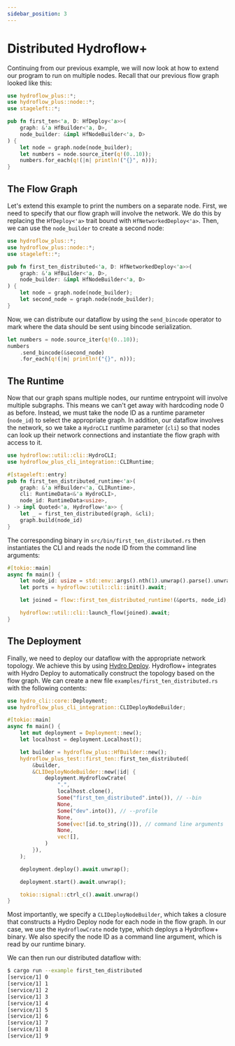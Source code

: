 ```yaml
---
sidebar_position: 3
---
```


# Distributed Hydroflow+
Continuing from our previous example, we will now look at how to extend our program to run on multiple nodes. Recall that our previous flow graph looked like this:

```rust
use hydroflow_plus::*;
use hydroflow_plus::node::*;
use stageleft::*;

pub fn first_ten<'a, D: HfDeploy<'a>>(
    graph: &'a HfBuilder<'a, D>,
    node_builder: &impl HfNodeBuilder<'a, D>
) {
    let node = graph.node(node_builder);
    let numbers = node.source_iter(q!(0..10));
    numbers.for_each(q!(|n| println!("{}", n)));
}
```

## The Flow Graph
Let's extend this example to print the numbers on a separate node. First, we need to specify that our flow graph will involve the network. We do this by replacing the `HfDeploy<'a>` trait bound with `HfNetworkedDeploy<'a>`. Then, we can use the `node_builder` to create a second node:
```rust
use hydroflow_plus::*;
use hydroflow_plus::node::*;
use stageleft::*;

pub fn first_ten_distributed<'a, D: HfNetworkedDeploy<'a>>(
    graph: &'a HfBuilder<'a, D>,
    node_builder: &impl HfNodeBuilder<'a, D>
) {
    let node = graph.node(node_builder);
    let second_node = graph.node(node_builder);
}
```

Now, we can distribute our dataflow by using the `send_bincode` operator to mark where the data should be sent using bincode serialization.

```rust
let numbers = node.source_iter(q!(0..10));
numbers
    .send_bincode(&second_node)
    .for_each(q!(|n| println!("{}", n)));
```

## The Runtime
Now that our graph spans multiple nodes, our runtime entrypoint will involve multiple subgraphs. This means we can't get away with hardcoding node 0 as before. Instead, we must take the node ID as a runtime parameter (`node_id`) to select the appropriate graph. In addition, our dataflow involves the network, so we take a `HydroCLI` runtime parameter (`cli`) so that nodes can look up their network connections and instantiate the flow graph with access to it.

```rust
use hydroflow::util::cli::HydroCLI;
use hydroflow_plus_cli_integration::CLIRuntime;

#[stageleft::entry]
pub fn first_ten_distributed_runtime<'a>(
    graph: &'a HfBuilder<'a, CLIRuntime>,
    cli: RuntimeData<&'a HydroCLI>,
    node_id: RuntimeData<usize>,
) -> impl Quoted<'a, Hydroflow<'a>> {
    let _ = first_ten_distributed(graph, &cli);
    graph.build(node_id)
}
```

The corresponding binary in `src/bin/first_ten_distributed.rs` then instantiates the CLI and reads the node ID from the command line arguments:

```rust
#[tokio::main]
async fn main() {
    let node_id: usize = std::env::args().nth(1).unwrap().parse().unwrap();
    let ports = hydroflow::util::cli::init().await;

    let joined = flow::first_ten_distributed_runtime!(&ports, node_id);

    hydroflow::util::cli::launch_flow(joined).await;
}
```

## The Deployment
Finally, we need to deploy our dataflow with the appropriate network topology. We achieve this by using [Hydro Deploy](../deploy/index.md). Hydroflow+ integrates with Hydro Deploy to automatically construct the topology based on the flow graph. We can create a new file `examples/first_ten_distributed.rs` with the following contents:

```rust
use hydro_cli::core::Deployment;
use hydroflow_plus_cli_integration::CLIDeployNodeBuilder;

#[tokio::main]
async fn main() {
    let mut deployment = Deployment::new();
    let localhost = deployment.Localhost();

    let builder = hydroflow_plus::HfBuilder::new();
    hydroflow_plus_test::first_ten::first_ten_distributed(
        &builder,
        &CLIDeployNodeBuilder::new(|id| {
            deployment.HydroflowCrate(
                ".",
                localhost.clone(),
                Some("first_ten_distributed".into()), // --bin
                None,
                Some("dev".into()), // --profile
                None,
                Some(vec![id.to_string()]), // command line arguments
                None,
                vec![],
            )
        }),
    );

    deployment.deploy().await.unwrap();

    deployment.start().await.unwrap();

    tokio::signal::ctrl_c().await.unwrap()
}
```

Most importantly, we specify a `CLIDeployNodeBuilder`, which takes a closure that constructs a Hydro Deploy node for each node in the flow graph. In our case, we use the `HydroflowCrate` node type, which deploys a Hydroflow+ binary. We also specify the node ID as a command line argument, which is read by our runtime binary.

We can then run our distributed dataflow with:

```bash
$ cargo run --example first_ten_distributed
[service/1] 0
[service/1] 1
[service/1] 2
[service/1] 3
[service/1] 4
[service/1] 5
[service/1] 6
[service/1] 7
[service/1] 8
[service/1] 9
```
